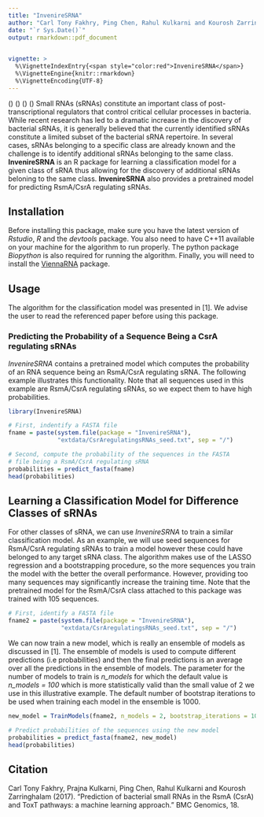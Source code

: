 ```yaml
---
title: "InvenireSRNA"
author: "Carl Tony Fakhry, Ping Chen, Rahul Kulkarni and Kourosh Zarringhalam"
date: "`r Sys.Date()`"
output: rmarkdown::pdf_document
        

vignette: >
  %\VignetteIndexEntry{<span style="color:red">InvenireSRNA</span>}
  %\VignetteEngine{knitr::rmarkdown}
  %\VignetteEncoding{UTF-8}
---
```


\(\indent\) \(\indent\) \(\indent\) \(\indent\) Small RNAs (sRNAs) constitute an important class of post-transcriptional regulators that control critical cellular processes in bacteria. While recent research has led to a dramatic increase in the discovery of bacterial sRNAs, it is generally believed that the currently identified sRNAs constitute a limited subset of the bacterial sRNA repertoire. In several cases, sRNAs belonging to a specific class are already known and the challenge is to identify additional sRNAs belonging to the same class. **InvenireSRNA** is an R package for learning a classification model for a given class of sRNA thus allowing for the discovery of additional sRNAs beloning to the same class. **InvenireSRNA** also provides a pretrained model for predicting RsmA/CsrA regulating sRNAs.

## Installation
Before installing this package, make sure you have the latest version of *Rstudio*, *R* and the *devtools* package. You also need to have C++11 available on your machine for the algorithm to run properly. The python package *Biopython* is also required for running the algorithm. Finally, you will need to install the [ViennaRNA](http://www.tbi.univie.ac.at/RNA/) package.

## Usage
The algorithm for the classification model was presented in [1]. We advise the user to read the referenced paper before using this package.

### Predicting the Probability of a Sequence Being a CsrA regulating sRNAs
*InvenireSRNA* contains a pretrained model which computes the probability of an RNA sequence being an RsmA/CsrA regulating sRNA. The following example illustrates this functionality. Note that all sequences used in this example are RsmA/CsrA regulating sRNAs, so we expect them to have high probabilities.

```R
library(InvenireSRNA)

# First, indentify a FASTA file 
fname = paste(system.file(package = "InvenireSRNA"), 
              "extdata/CsrAregulatingsRNAs_seed.txt", sep = "/")

# Second, compute the probability of the sequences in the FASTA 
# file being a RsmA/CsrA regulating sRNA
probabilities = predict_fasta(fname)
head(probabilities)
```

## Learning a Classification Model for Difference Classes of sRNAs
For other classes of sRNA, we can use *InvenireSRNA* to train a similar classification model. As an example, we will use seed sequences for RsmA/CsrA regulating sRNAs to train a model however these could have belonged to any target sRNA class. The algorithm makes use of the LASSO regression and a bootstrapping procedure, so the more sequences you train the model with the better the overall performance. However, providing too many sequences may significantly increase the training time. Note that the pretrained model for the RsmA/CsrA class attached to this package was trained with 105 sequences.

```R
# First, identify a FASTA file
fname2 = paste(system.file(package = "InvenireSRNA"), 
               "extdata/CsrAregulatingsRNAs_seed.txt", sep = "/")
```

We can now train a new model, which is really an ensemble of models as discussed in [1]. The ensemble of models is used to compute different predictions (i.e probabilities) and then the final predictions is an average over all the predictions in the ensemble of models. The parameter for the number of models to train is *n_models* for which the default value is *n_models = 100* which is more statistically valid than the small value of 2 we use in this illustrative example. The default number of bootstrap iterations to be used when training each model in the ensemble is 1000.

```R
new_model = TrainModels(fname2, n_models = 2, bootstrap_iterations = 1000)

# Predict probabilities of the sequences using the new model
probabilities = predict_fasta(fname2, new_model)
head(probabilities)
```


## Citation

Carl Tony Fakhry, Prajna Kulkarni, Ping Chen, Rahul Kulkarni and Kourosh Zarringhalam (2017). "Prediction of bacterial small RNAs in the RsmA (CsrA) and ToxT pathways: a machine learning approach." BMC Genomics, 18.

